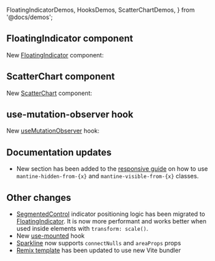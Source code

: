   FloatingIndicatorDemos,
  HooksDemos,
  ScatterChartDemos,
} from '@docs/demos';


## FloatingIndicator component

New [FloatingIndicator](/core/floating-indicator) component:

<Demo data={FloatingIndicatorDemos.direction} />

## ScatterChart component

New [ScatterChart](/charts/scatter-chart) component:

<Demo data={ScatterChartDemos.usage} />

## use-mutation-observer hook

New [useMutationObserver](/hooks/use-mutation-observer) hook:

<Demo data={HooksDemos.useMutationObserverTarget} />

## Documentation updates

- New section has been added to the [responsive guide](/styles/responsive#hidden-and-visible-from-as-classes) on how to use `mantine-hidden-from-{x}` and `mantine-visible-from-{x}` classes.

## Other changes

- [SegmentedControl](/core/segmented-control) indicator positioning logic has been migrated to [FloatingIndicator](/core/floating-indicator). It is now more performant and works better when used inside elements with `transform: scale()`.
- New [use-mounted](/hooks/use-mounted) hook
- [Sparkline](/charts/sparkline) now supports `connectNulls` and `areaProps` props
- [Remix template](https://github.com/mantinedev/remix-template) has been updated to use new Vite bundler
